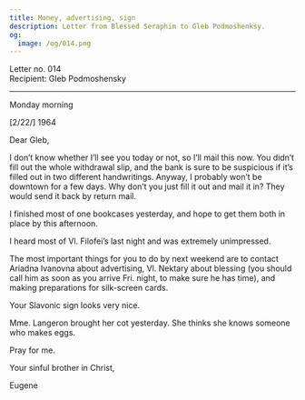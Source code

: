 ```yaml
---
title: Money, advertising, sign
description: Letter from Blessed Seraphim to Gleb Podmoshenksy.
og:
  image: /og/014.png
---
```


<div style={{textAlign:'right', fontFamily:'monospace'}}>Letter no. 014</div>
<div style={{textAlign:'left', fontFamily:'monospace'}}>Recipient: Gleb Podmoshensky</div>

---

Monday morning

[2/22/] 1964

Dear Gleb,

I don’t know whether I’ll see you today or not, so I’ll mail this now. You didn’t fill out the whole withdrawal slip, and the bank is sure to be suspicious if it’s filled out in two different handwritings. Anyway, I probably won’t be downtown for a few days. Why don’t you just fill it out and mail it in? They would send it back by return mail.

I finished most of one bookcases yesterday, and hope to get them both in place by this afternoon.

I heard most of Vl. Filofei’s last night and was extremely unimpressed.

The most important things for you to do by next weekend are to contact Ariadna Ivanovna about advertising, Vl. Nektary about blessing (you should call him as soon as you arrive Fri. night, to make sure he has time), and making preparations for silk-screen cards.

Your Slavonic sign looks very nice.

Mme. Langeron brought her cot yesterday. She thinks she knows someone who makes eggs.

Pray for me.

Your sinful brother in Christ,

Eugene
